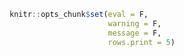 ```r
knitr::opts_chunk$set(eval = F, 
                      warning = F,
                      message = F,
                      rows.print = 5)


```
